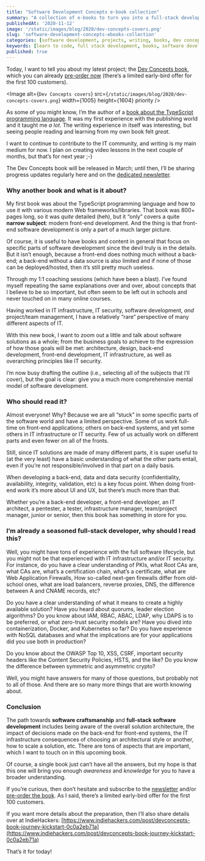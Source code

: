 ```yaml
---
title: "Software Development Concepts e-book collection"
summary: "A collection of e-books to turn you into a full-stack developer."
publishedAt: '2020-11-12'
image: '/static/images/blog/2020/dev-concepts-covers.png'
slug: 'software-development-concepts-ebooks-collection'
categories: [software development, projects, writing, books, dev concepts]
keywords: [learn to code, full stack development, books, software development, web development, programming, coding]
published: true
---
```


Today, I want to tell you about my latest project; the [Dev Concepts book](https://dev-concepts.dev), which you can already [pre-order now](https://gumroad.com/l/DevConcepts) (there’s a limited early-bird offer for the first 100 customers).

<Image
  alt={`Dev Concepts covers`}
  src={`/static/images/blog/2020/dev-concepts-covers.png`}
  width={1005}
  height={1604}
  priority
/>

As some of you might know, I’m the author of a [book about the TypeScript programming language](https://www.amazon.com/gp/product/B081FB89BL?tag=dsebastien00-20). It was my first experience with the publishing world and it taught me _a lot_. The writing experience in itself was interesting, but seeing people reading and learning from my own book felt _great_.

I want to continue to contribute to the IT community, and writing is my main medium for now. I plan on creating video lessons in the next couple of months, but that’s for next year ;-)

The Dev Concepts book will be released in March; until then, I’ll be sharing progress updates regularly here and on the [dedicated newsletter](https://dev-concepts.dev).

### Why another book and what is it about?

My first book was about the TypeScript programming language and how to use it with various modern Web frameworks/libraries. That book was 800+ pages long, so it was _quite_ detailed (heh), but it “only” covers a quite **narrow** **subject**: modern front-end development. And the thing is that front-end software development is only a part of a much larger picture.

Of course, it is useful to have books and content in general that focus on specific parts of software development since the devil truly is in the details. But it isn’t enough, because a front-end does nothing much without a back-end; a back-end without a data source is also limited and if none of those can be deployed/hosted, then it’s still pretty much useless.

Through my 1:1 coaching sessions (which have been a blast). I’ve found myself repeating the same explanations over and over, about concepts that I believe to be so important, but often seem to be left out in schools and never touched on in many online courses.

Having worked in IT infrastructure, IT security, software development, _and_ project/team management, I have a relatively “rare” perspective of many different aspects of IT.

With this new book, I want to zoom out a little and talk about software solutions as a whole; from the business goals to achieve to the expression of how those goals will be met: architecture, design, back-end development, front-end development, IT infrastructure, as well as overarching principles like IT security.

I’m now busy drafting the outline (i.e., selecting all of the subjects that I’ll cover), but the goal is clear: give you a much more comprehensive mental model of software development.

### Who should read it?

Almost everyone! Why? Because we are all “stuck” in some specific parts of the software world and have a limited perspective. Some of us work full-time on front-end applications; others on back-end systems, and yet some others in IT infrastructure or IT security. Few of us actually work on different parts and even fewer on all of the fronts.

Still, since IT solutions are made of many different parts, it is super useful to (at the very least) have a basic understanding of what the other parts entail, even if you’re not responsible/involved in that part on a daily basis.

When developing a back-end, data and data security (confidentiality, availability, integrity, validation, etc) is a key focus point. When doing front-end work it’s more about UI and UX, but there’s much more than that.

Whether you’re a back-end developer, a front-end developer, an IT architect, a pentester, a tester, infrastructure manager, team/project manager, junior or senior, then this book has something in store for you.

### I’m already a seasoned full-stack developer, why should I read this?

Well, you might have tons of experience with the full software lifecycle, but you might not be that experienced with IT infrastructure and/or IT security. For instance, do you have a clear understanding of PKIs, what Root CAs are, what CAs are, what’s a certification chain, what’s a certificate, what are Web Application Firewalls, How so-called next-gen firewalls differ from old-school ones, what are load balancers, reverse proxies, DNS, the difference between A and CNAME records, etc?

Do you have a clear understanding of what it means to create a highly available solution? Have you heard about quorums, leader election algorithms? Do you know about IAM, RBAC, ABAC, LDAP, why LDAPS is to be preferred, or what zero-trust security models are? Have you dived into containerization, Docker, and Kubernetes so far? Do you have experience with NoSQL databases and what the implications are for your applications did you use both in production?

Do you know about the OWASP Top 10, XSS, CSRF, important security headers like the Content Security Policies, HSTS, and the like? Do you know the difference between symmetric and asymmetric crypto?

Well, you might have answers for many of those questions, but probably not to all of those. And there are so many more things that are worth knowing about.

### Conclusion

The path towards **software craftsmanship** and **full-stack software development** includes being aware of the overall solution architecture, the impact of decisions made on the back-end for front-end systems, the IT infrastructure consequences of choosing an architectural style or another, how to scale a solution, etc. There are tons of aspects that are important, which I want to touch on in this upcoming book.

Of course, a single book just can’t have all the answers, but my hope is that this one will bring you enough _awareness_ and _knowledge_ for you to have a broader understanding.

If you’re curious, then don’t hesitate and subscribe to the [newsletter](https://dev-concepts.dev) and/or [pre-order the book](https://gumroad.com/l/DevConcepts). As I said, there’s a limited early-bird offer for the first 100 customers.

If you want more details about the preparation, then I’ll also share details over at IndieHackers: [https://www.indiehackers.com/post/devconcepts-book-journey-kickstart-0c0a2eb71a](https://www.indiehackers.com/post/devconcepts-book-journey-kickstart-0c0a2eb71a)

That’s it for today!

<BlogPostSignature />
